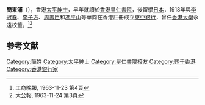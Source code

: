 {{infobox person
|name=簡東浦
|birth_date={{birth year|1884}}
|death_date={{death date and age|1963|11|23|1884|1|1}}
|children=[[馮簡笑嫻|馮簡笑嫻]] (1910-2001)<br>[[簡悅慶|簡悅慶]] (1911-)<br>[[簡悅強|簡悅強]] (1913-2012)<br>Kan, Ramon Yuet Wang  (1919-2010)<br>[[簡悅輝|簡悅輝]] (1921-)<br>Kan, Michael Yuet Loong (1934-)<br>[[簡悅威|簡悅威]] (1936-)
}}

'''簡東浦'''（{{bd|1884年||1963年|11月23日}}），香港[[太平紳士|太平紳士]]，早年就讀於[[香港|香港]][[皇仁書院|皇仁書院]]，後留學[[日本|日本]]，1918年與[[李冠春|李冠春]]、[[李子方|李子方]]、[[周壽臣|周壽臣]]和[[馮平山|馮平山]]等華商在香港註冊成立[[東亞銀行|東亞銀行]]，曾任[[香港大學|香港大學]]永遠校箽。<REF>工商晚報, 1963-11-23 第4頁</REF><REF>大公報, 1963-11-24 第3頁</REF>

== 参考文献 ==
{{reflist}}

[[Category:簡姓|Category:簡姓]]
[[Category:太平紳士|Category:太平紳士]]
[[Category:皇仁書院校友|Category:皇仁書院校友]]
[[Category:葬于香港|Category:葬于香港]]
[[Category:香港銀行家|Category:香港銀行家]]